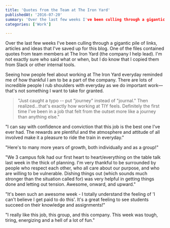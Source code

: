 ```yaml
---
title: 'Quotes from the Team at The Iron Yard'
publishedAt: '2016-07-20'
summary: 'Over the last few weeks I've been culling through a gigantic pile of links, articles and ideas that I've saved up for this blog. One of the files contained quotes from team members at The Iron Yard (t...'
categories: ['Work']

---
```


Over the last few weeks I've been culling through a gigantic pile of links, articles and ideas that I've saved up for this blog. One of the files contained quotes from team members at The Iron Yard (the company I help lead). I'm not exactly sure who said what or when, but I do know that I copied them from Slack or other internal tools.

Seeing how people feel about working at The Iron Yard everyday reminded me of how thankful I am to be a part of the company. There are lots of incredible people I rub shoulders with everyday as we do important work—that's not something I want to take for granted.

> "Just caught a typo -- put "journey" instead of "journal." Then realized...that's exactly how working at TIY feels. Definitely the first time I've been in a job that felt from the outset more like a journey than anything else."

"I can say with confidence and conviction that this job is the best one I've ever had. The rewards are plentiful and the atmosphere and attitude of all involved make it a pleasure to ride the train in everyday."

"Here's to many more years of growth, both individually and as a group!"

"We 3 campus folk had our first heart to heart/everything on the table talk last week in the thick of planning. I'm very thankful to be surrounded by people who respect each other, who all care about our purpose, and who are willing to be vulnerable. Dishing things out (which sounds much stronger than the situation called for) was very helpful in getting things done and letting out tension. Awesome, onward, and upward."

"It's been such an awesome week - I totally understand the feeling of 'I can't believe I get paid to do this'. It's a great feeling to see students succeed on their knowledge and assignments!"

"I really like this job, this group, and this company. This week was tough, tiring, energizing and a hell of a lot of fun."
